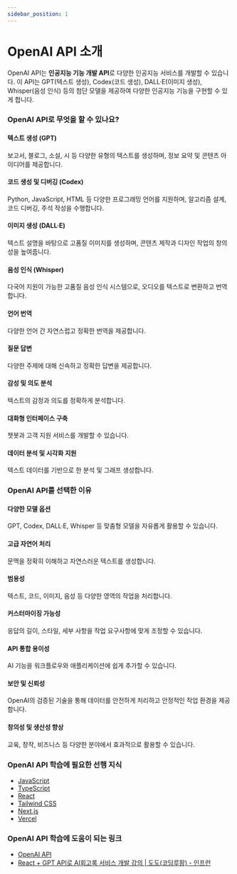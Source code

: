 ```yaml
---
sidebar_position: 1
---
```


# OpenAI API 소개

OpenAI API는 **인공지능 기능 개발 API**로 다양한 인공지능 서비스를 개발할 수 있습니다. 이 API는 GPT(텍스트 생성), Codex(코드 생성), DALL·E(이미지 생성), Whisper(음성 인식) 등의 첨단 모델을 제공하여 다양한 인공지능 기능을 구현할 수 있게 합니다.

### OpenAI API로 무엇을 할 수 있나요?

#### 텍스트 생성 (GPT)

보고서, 블로그, 소설, 시 등 다양한 유형의 텍스트를 생성하며, 정보 요약 및 콘텐츠 아이디어를 제공합니다.

#### 코드 생성 및 디버깅 (Codex)

Python, JavaScript, HTML 등 다양한 프로그래밍 언어를 지원하며, 알고리즘 설계, 코드 디버깅, 주석 작성을 수행합니다.

#### 이미지 생성 (DALL·E)

텍스트 설명을 바탕으로 고품질 이미지를 생성하며, 콘텐츠 제작과 디자인 작업의 창의성을 높여줍니다.

#### 음성 인식 (Whisper)

다국어 지원이 가능한 고품질 음성 인식 시스템으로, 오디오를 텍스트로 변환하고 번역합니다.

#### 언어 번역

다양한 언어 간 자연스럽고 정확한 번역을 제공합니다.

#### 질문 답변

다양한 주제에 대해 신속하고 정확한 답변을 제공합니다.

#### 감성 및 의도 분석

텍스트의 감정과 의도를 정확하게 분석합니다.

#### 대화형 인터페이스 구축

챗봇과 고객 지원 서비스를 개발할 수 있습니다.

#### 데이터 분석 및 시각화 지원

텍스트 데이터를 기반으로 한 분석 및 그래프 생성합니다.

### OpenAI API를 선택한 이유

#### 다양한 모델 옵션

GPT, Codex, DALL·E, Whisper 등 맞춤형 모델을 자유롭게 활용할 수 있습니다.

#### 고급 자연어 처리

문맥을 정확히 이해하고 자연스러운 텍스트를 생성합니다.

#### 범용성

텍스트, 코드, 이미지, 음성 등 다양한 영역의 작업을 처리합니다.

#### 커스터마이징 가능성

응답의 길이, 스타일, 세부 사항을 작업 요구사항에 맞게 조정할 수 있습니다.

#### API 통합 용이성

AI 기능을 워크플로우와 애플리케이션에 쉽게 추가할 수 있습니다.

#### 보안 및 신뢰성

OpenAI의 검증된 기술을 통해 데이터를 안전하게 처리하고 안정적인 작업 환경을 제공합니다.

#### 창의성 및 생산성 향상

교육, 창작, 비즈니스 등 다양한 분야에서 효과적으로 활용할 수 있습니다.

### OpenAI API 학습에 필요한 선행 지식

- [JavaScript](../javascript)
- [TypeScript](../typescript)
- [React](../react)
- [Tailwind CSS](../tailwindcss)
- [Next.js](../nextjs)
- [Vercel](../vercel)

### OpenAI API 학습에 도움이 되는 링크

- [OpenAI API](https://platform.openai.com/docs/api-referenceduction)
- [React + GPT API로 AI회고록 서비스 개발 강의 | 도도(코딩루팡) - 인프런](https://www.inflearn.com/course/react-gpt-api-ai%ED%9A%8C%EA%B3%A0%EB%A1%9D-%EC%84%9C%EB%B9%84%EC%8A%A4-%EA%B0%9C%EB%B0%9C)
